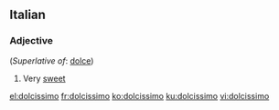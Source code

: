 ==Italian==

===Adjective===
{{it-adj-sup|dolcissim}} (''Superlative of'': [[dolce]])

# Very [[sweet]]

[[el:dolcissimo]]
[[fr:dolcissimo]]
[[ko:dolcissimo]]
[[ku:dolcissimo]]
[[vi:dolcissimo]]